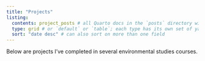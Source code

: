 ```yaml
---
title: "Projects"
listing: 
  contents: project_posts # all Quarto docs in the `posts` directory will be included on your listing page
  type: grid # or `default` or `table`; each type has its own set of yaml options to include
  sort: "date desc" # can also sort on more than one field
---
```


Below are projects I've completed in several environmental studies courses.
